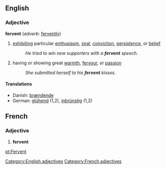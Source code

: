 ==English==
===Adjective===
[[Category:English adjectives]]
'''fervent''' (''adverb:'' [[fervently]])
# [[exhibit]]ing particular [[enthusiasm]], [[zeal]], [[conviction]], [[persistence]], or [[belief]]
#: ''He tried to win new supporters with a '''fervent''' speech.''
# having or showing great [[warmth]], [[fervour]], or [[passion]]
#:''She submitted herself to his '''fervent''' kisses.''

====Translations====
*Danish: [[brændende]]
*German: [[glühend]] (1,2), [[inbrünstig]] (1,2)

==French==
===Adjective===
[[Category:French adjectives]]
# '''fervent'''

[[pt:Fervent]]